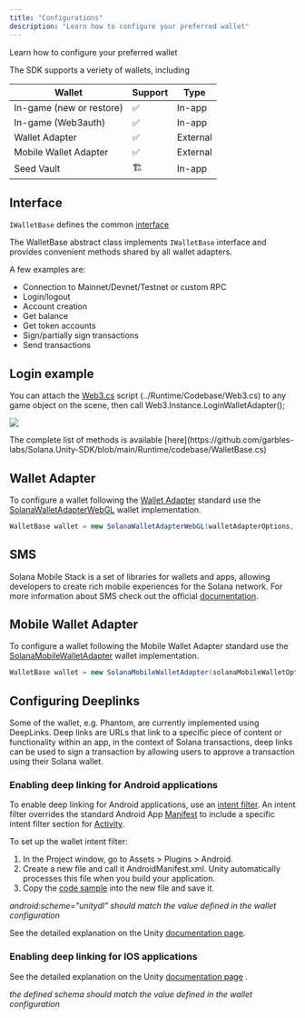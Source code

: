 ```yaml
---
title: "Configurations"
description: "Learn how to configure your preferred wallet"
---
```


Learn how to configure your preferred wallet

The SDK supports a veriety of wallets, including

| Wallet                   | Support | Type     |
| ------------------------ | ------- | -------- |
| In-game (new or restore) | ✅      | In-app   |
| In-game (Web3auth)       | ✅      | In-app   |
| Wallet Adapter           | ✅      | External |
| Mobile Wallet Adapter    | ✅      | External |
| Seed Vault               | 🏗       | In-app   |

## Interface

`IWalletBase` defines the common [interface](https://github.com/garbles-labs/Solana.Unity-SDK/blob/main/Runtime/codebase/IWalletBase.cs)

The WalletBase abstract class implements `IWalletBase` interface and provides convenient methods shared by all wallet adapters.

A few examples are:

- Connection to Mainnet/Devnet/Testnet or custom RPC
- Login/logout
- Account creation
- Get balance
- Get token accounts
- Sign/partially sign transactions
- Send transactions

## Login example

You can attach the [Web3.cs](https://github.com/magicblock-labs/Solana.Unity-SDK/blob/main/Runtime/codebase/Web3.cs) script
(../Runtime/Codebase/Web3.cs) to any game object on the scene, then call Web3.Instance.LoginWalletAdapter();

![](/images/Web3.png)

<Card title="Additional methods" icon="lightbulb" iconType="duotone">
  The complete list of methods is available
  [here](https://github.com/garbles-labs/Solana.Unity-SDK/blob/main/Runtime/codebase/WalletBase.cs)
</Card>

## Wallet Adapter

To configure a wallet following the [Wallet Adapter](https://solana-mobile.github.io/mobile-wallet-adapter/spec/spec.html) standard use the [SolanaWalletAdapterWebGL](https://github.com/magicblock-labs/Solana.Unity-SDK/blob/main/Runtime/codebase/SolanaWalletAdapterWebGL.cs) wallet implementation.

```csharp
WalletBase wallet = new SolanaWalletAdapterWebGL(walletAdapterOptions, RpcCluster.DevNet, ...);
```

## SMS

Solana Mobile Stack is a set of libraries for wallets and apps, allowing developers to create rich mobile experiences for the Solana network.
For more information about SMS check out the official [documentation](https://solanamobile.com/developers).

## Mobile Wallet Adapter

To configure a wallet following the Mobile Wallet Adapter standard use the [SolanaMobileWalletAdapter](https://github.com/magicblock-labs/Solana.Unity-SDK/blob/main/Runtime/codebase/SolanaMobileWalletAdapter.cs) wallet implementation.

```csharp
WalletBase wallet = new SolanaMobileWalletAdapter(solanaMobileWalletOptions, RpcCluster.DevNet, ...);
```

## Configuring Deeplinks

Some of the wallet, e.g. Phantom, are currently implemented using DeepLinks. Deep links are URLs that link to a specific piece of content or functionality within an app, in the context of Solana transactions, deep links can be used to sign a transaction by allowing users to approve a transaction using their Solana wallet.

### Enabling deep linking for Android applications

To enable deep linking for Android applications, use an [intent filter](https://developer.android.com/guide/components/intents-filters). An intent filter overrides the standard Android App [Manifest](https://docs.unity3d.com/Manual/android-manifest.html) to include a specific intent filter section for [Activity](https://developer.android.com/reference/android/app/Activity).

To set up the wallet intent filter:

1. In the Project window, go to Assets > Plugins > Android.
2. Create a new file and call it AndroidManifest.xml. Unity automatically processes this file when you build your application.
3. Copy the [code sample](https://github.com/magicblock-labs/Solana.Unity-SDK/blob/main/Samples~/Solana%20Wallet/Plugins/Android/AndroidManifest.xml) into the new file and save it.

_android:scheme="unitydl" should match the value defined in the wallet configuration_

See the detailed explanation on the Unity [documentation page](https://docs.unity3d.com/Manual/deep-linking-android.html).

### Enabling deep linking for IOS applications

See the detailed explanation on the Unity [documentation page](https://docs.unity3d.com/Manual/deep-linking-android.html) .

_the defined schema should match the value defined in the wallet configuration_
